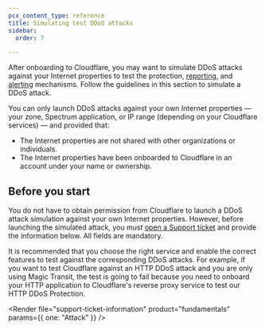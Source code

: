 ```yaml
---
pcx_content_type: reference
title: Simulating test DDoS attacks
sidebar:
  order: 7

---
```



After onboarding to Cloudflare, you may want to simulate DDoS attacks against your Internet properties to test the protection, [reporting](/ddos-protection/reference/reports/), and [alerting](/ddos-protection/reference/alerts/) mechanisms. Follow the guidelines in this section to simulate a DDoS attack.

You can only launch DDoS attacks against your own Internet properties — your zone, Spectrum application, or IP range (depending on your Cloudflare services) — and provided that:

- The Internet properties are not shared with other organizations or individuals.
- The Internet properties have been onboarded to Cloudflare in an account under your name or ownership.

## Before you start

You do not have to obtain permission from Cloudflare to launch a DDoS attack simulation against your own Internet properties. However, before launching the simulated attack, you must [open a Support ticket](/support/contacting-cloudflare-support/) and provide the information below. All fields are mandatory.

It is recommended that you choose the right service and enable the correct features to test against the corresponding DDoS attacks. For example, if you want to test Cloudflare against an HTTP DDoS attack and you are only using Magic Transit, the test is going to fail because you need to onboard your HTTP application to Cloudflare's reverse proxy service to test our HTTP DDoS Protection. 

<Render file="support-ticket-information" product="fundamentals" params={{ one: "Attack" }} />
